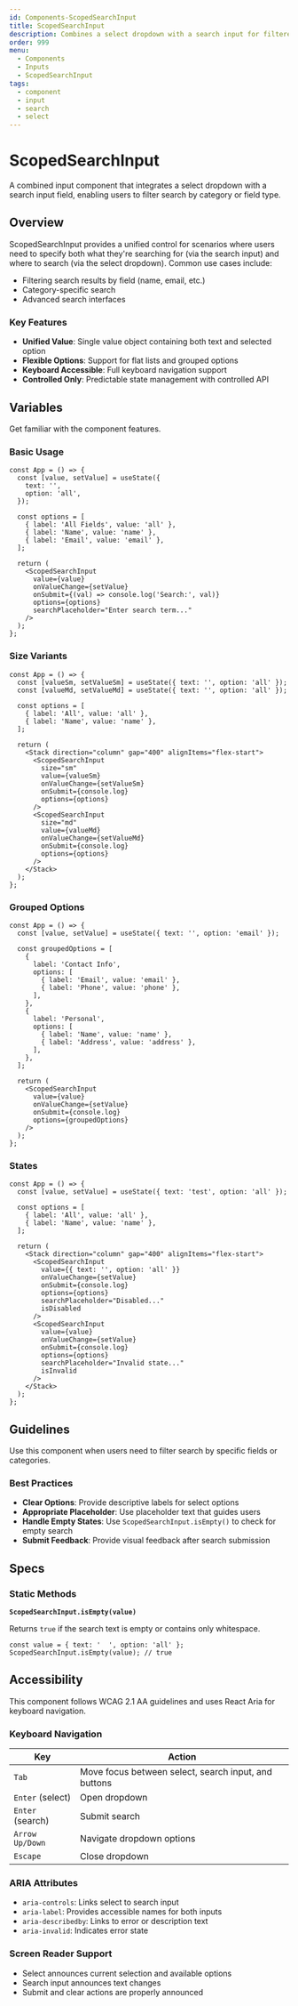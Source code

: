 ```yaml
---
id: Components-ScopedSearchInput
title: ScopedSearchInput
description: Combines a select dropdown with a search input for filtered search functionality.
order: 999
menu:
  - Components
  - Inputs
  - ScopedSearchInput
tags:
  - component
  - input
  - search
  - select
---
```


# ScopedSearchInput

A combined input component that integrates a select dropdown with a search input field, enabling users to filter search by category or field type.

## Overview

ScopedSearchInput provides a unified control for scenarios where users need to specify both what they're searching for (via the search input) and where to search (via the select dropdown). Common use cases include:

- Filtering search results by field (name, email, etc.)
- Category-specific search
- Advanced search interfaces

### Key Features

- **Unified Value**: Single value object containing both text and selected option
- **Flexible Options**: Support for flat lists and grouped options
- **Keyboard Accessible**: Full keyboard navigation support
- **Controlled Only**: Predictable state management with controlled API

## Variables

Get familiar with the component features.

### Basic Usage

```jsx-live
const App = () => {
  const [value, setValue] = useState({
    text: '',
    option: 'all',
  });

  const options = [
    { label: 'All Fields', value: 'all' },
    { label: 'Name', value: 'name' },
    { label: 'Email', value: 'email' },
  ];

  return (
    <ScopedSearchInput
      value={value}
      onValueChange={setValue}
      onSubmit={(val) => console.log('Search:', val)}
      options={options}
      searchPlaceholder="Enter search term..."
    />
  );
};
```

### Size Variants

```jsx-live
const App = () => {
  const [valueSm, setValueSm] = useState({ text: '', option: 'all' });
  const [valueMd, setValueMd] = useState({ text: '', option: 'all' });

  const options = [
    { label: 'All', value: 'all' },
    { label: 'Name', value: 'name' },
  ];

  return (
    <Stack direction="column" gap="400" alignItems="flex-start">
      <ScopedSearchInput
        size="sm"
        value={valueSm}
        onValueChange={setValueSm}
        onSubmit={console.log}
        options={options}
      />
      <ScopedSearchInput
        size="md"
        value={valueMd}
        onValueChange={setValueMd}
        onSubmit={console.log}
        options={options}
      />
    </Stack>
  );
};
```

### Grouped Options

```jsx-live
const App = () => {
  const [value, setValue] = useState({ text: '', option: 'email' });

  const groupedOptions = [
    {
      label: 'Contact Info',
      options: [
        { label: 'Email', value: 'email' },
        { label: 'Phone', value: 'phone' },
      ],
    },
    {
      label: 'Personal',
      options: [
        { label: 'Name', value: 'name' },
        { label: 'Address', value: 'address' },
      ],
    },
  ];

  return (
    <ScopedSearchInput
      value={value}
      onValueChange={setValue}
      onSubmit={console.log}
      options={groupedOptions}
    />
  );
};
```

### States

```jsx-live
const App = () => {
  const [value, setValue] = useState({ text: 'test', option: 'all' });

  const options = [
    { label: 'All', value: 'all' },
    { label: 'Name', value: 'name' },
  ];

  return (
    <Stack direction="column" gap="400" alignItems="flex-start">
      <ScopedSearchInput
        value={{ text: '', option: 'all' }}
        onValueChange={setValue}
        onSubmit={console.log}
        options={options}
        searchPlaceholder="Disabled..."
        isDisabled
      />
      <ScopedSearchInput
        value={value}
        onValueChange={setValue}
        onSubmit={console.log}
        options={options}
        searchPlaceholder="Invalid state..."
        isInvalid
      />
    </Stack>
  );
};
```

## Guidelines

Use this component when users need to filter search by specific fields or categories.

### Best Practices

- **Clear Options**: Provide descriptive labels for select options
- **Appropriate Placeholder**: Use placeholder text that guides users
- **Handle Empty States**: Use `ScopedSearchInput.isEmpty()` to check for empty search
- **Submit Feedback**: Provide visual feedback after search submission

## Specs

<PropsTable id="ScopedSearchInput" />

### Static Methods

**`ScopedSearchInput.isEmpty(value)`**

Returns `true` if the search text is empty or contains only whitespace.

```tsx
const value = { text: '  ', option: 'all' };
ScopedSearchInput.isEmpty(value); // true
```

## Accessibility

This component follows WCAG 2.1 AA guidelines and uses React Aria for keyboard navigation.

### Keyboard Navigation

| Key | Action |
|-----|--------|
| `Tab` | Move focus between select, search input, and buttons |
| `Enter` (select) | Open dropdown |
| `Enter` (search) | Submit search |
| `Arrow Up/Down` | Navigate dropdown options |
| `Escape` | Close dropdown |

### ARIA Attributes

- `aria-controls`: Links select to search input
- `aria-label`: Provides accessible names for both inputs
- `aria-describedby`: Links to error or description text
- `aria-invalid`: Indicates error state

### Screen Reader Support

- Select announces current selection and available options
- Search input announces text changes
- Submit and clear actions are properly announced
